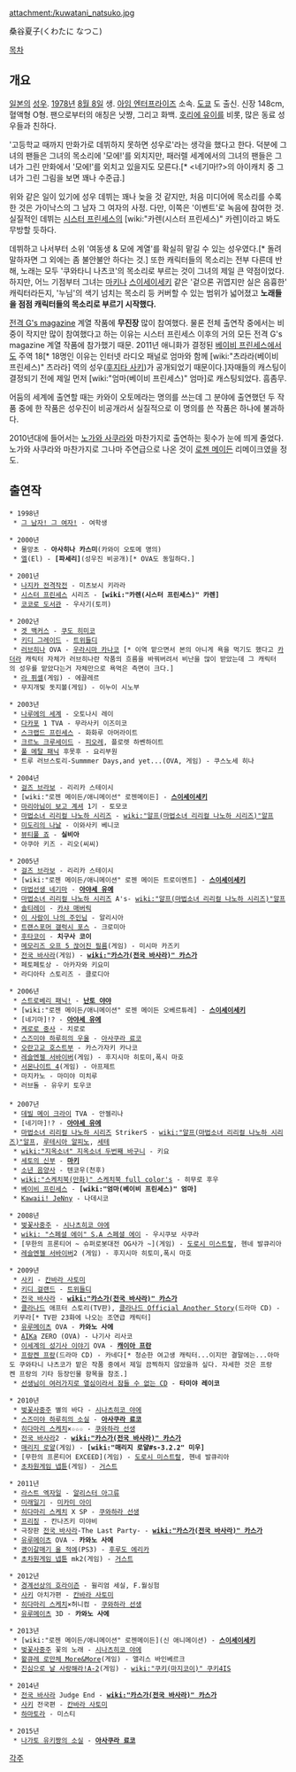 attachment:/kuwatani_natsuko.jpg

桑谷夏子(くわたに なつこ)

[[목차]]
== 개요 ==
[[일본]]의 [[성우]]. [[1978년]] [[8월 8일]] 생. [[아임 엔터프라이즈]] 소속. [[도쿄]] 도 출신. 신장 148cm, 혈액형 O형. 팬으로부터의 애칭은 낫쨩, 그리고 화백. [[호리에 유이]]를 비롯, 많은 동료 성우들과 친하다.

'고등학교 때까지 만화가로 데뷔하지 못하면 성우로'라는 생각을 했다고 한다. 덕분에 그녀의 팬들은 그녀의 목소리에 '모에!'를 외치지만, 패러렐 세계에서의 그녀의 팬들은 그녀가 그린 만화에서 '모에!'를 외치고 있을지도 모른다.[* <네기마!?>의 아이캐치 중 그녀가 그린 그림을 보면 꽤나 수준급.]

위와 같은 일이 있기에 성우 데뷔는 꽤나 늦을 것 같지만, 처음 미디어에 목소리를 수록한 것은 가이낙스의 그 남자 그 여자의 사정. 다만, 이쪽은 '이벤트'로 녹음에 참여한 것. 실질적인 데뷔는 [[시스터 프린세스]]의 [wiki:"카렌(시스터 프린세스)" 카렌]이라고 봐도 무방할 듯하다.

데뷔하고 나서부터 소위 '여동생 & 모에 계열'를 확실히 맡길 수 있는 성우였다.[* 돌려 말하자면 그 외에는 좀 불안불안 하다는 것.] 또한 캐릭터들의 목소리는 전부 다른데 반해, 노래는 모두 '쿠와타니 나츠코'의 목소리로 부르는 것이 그녀의 제일 큰 약점이었다. 하지만, 어느 기점부터 그녀는 [[마키(세토의 신부)|마키]]나 [[스이세이세키]] 같은 '겉으론 귀엽지만 실은 음흉한' 캐릭터라든지, '누님'의 색기 넘치는 목소리 등 커버할 수 있는 범위가 넓어졌고 '''노래들을 점점 캐릭터들의 목소리로 부르기 시작했다.'''

[[전격 G's magazine]] 계열 작품에 '''무진장''' 많이 참여했다. 물론 전체 출연작 중에서는 비중이 작지만 많이 참여했다고 하는 이유는 시스터 프린세스 이후의 거의 모든 전격 G's magazine 계열 작품에 참가했기 때문. 2011년 애니화가 결정된 [[베이비 프린세스]]에서도 주역 18[* 18명인 이유는 인터넷 라디오 패널로 엄마와 함께 [wiki:"츠라라(베이비 프린세스)" 츠라라] 역의 성우([[후지타 사키]])가 공개되었기 때문이다.]자매들의 캐스팅이 결정되기 전에 제일 먼저 [wiki:"엄마(베이비 프린세스)" 엄마]로 캐스팅되었다. 흠좀무.

어둠의 세계에 출연할 때는 카와이 오토메라는 명의를 쓰는데 그 분야에 출연했던 두 작품 중에 한 작품은 성우진이 비공개라서 실질적으로 이 명의를 쓴 작품은 하나에 불과하다.

2010년대에 들어서는 [[노가와 사쿠라]]와 마찬가지로 출연하는 횟수가 눈에 띄게 줄었다. 노가와 사쿠라와 마찬가지로 그나마 주연급으로 나온 것이 [[로젠 메이든]] 리메이크였을 정도. 

== 출연작 ==
 * 1998년
  * [[그 남자! 그 여자!]] - 여학생

 * 2000년
  * 물망초 - '''아사히나 카스미'''(카와이 오토메 명의)
  * [[엘]](El) - '''[파세리]'''(성우진 비공개)[* OVA도 동일하다.]

 * 2001년
  * [[나지카 전격작전]] - 미츠보시 키라라
  * [[시스터 프린세스]] 시리즈 - '''[wiki:"카렌(시스터 프린세스)" 카렌]'''
  * [[코코로 도서관]] - 우사기(토끼)

 * 2002년
  * [[겟 백커스]] - [[쿠도 히미코]]
  * [[키디 그레이드]] - [[트위들디]]
  * [[러브히나]] OVA - [[우라시마 카나코]] [* 이역 맡으면서 본의 아니게 욕을 먹기도 했다고 [[카더라]] 캐릭터 자체가 러브히나란 작품의 흐름을 바꿔버려서 비난을 많이 받았는데 그 캐릭터의 성우를 맡았다는거 자체만으로 욕먹은 측면이 크다.]
  * [[라 퓌셀]](게임) - 에끌레르
  * 무지개빛 돗지볼(게임) - 이누이 시노부

 * 2003년
  * [[나루에의 세계]] - 오토나시 레이
  * [[다카포]] 1 TVA - 무라사키 이즈미코
  * [[스크랩드 프린세스]] - 화화루 아머라이트
  * [[크르노 크루세이드]] - [[피오레(크르노 크루세이드)|피오레]], 플로렛 하벤하이트
  * [[풀 메탈 패닉]] 후못후 - 요리부원
  * 트루 러브스토리-Summmer Days,and yet...(OVA, 게임) - 쿠스노세 히나

 * 2004년
  * [[걸즈 브라보]] - 리리카 스테이시
  * [wiki:"로젠 메이든/애니메이션" 로젠메이든] - '''[[스이세이세키]]''' 
  * [[마리아님이 보고 계셔]] 1기 - 토모코
  * [[마법소녀 리리컬 나노하 시리즈]] - [[wiki:"알프(마법소녀 리리컬 나노하 시리즈)"알프]]
  * [[미도리의 나날]] - 이와사키 베니코
  * [[뷰티풀 죠]] - '''실비아'''
  * 아쿠아 키즈 - 리오(씨씨)

 * 2005년
  * [[걸즈 브라보]] - 리리카 스테이시
  * [wiki:"로젠 메이든/애니메이션" 로젠 메이든 트로이멘트] - '''[[스이세이세키]]''' 
  * [[마법선생 네기마]] - '''[[아야세 유에]]'''
  * [[마법소녀 리리컬 나노하 시리즈]] A's- [[wiki:"알프(마법소녀 리리컬 나노하 시리즈)"알프]]
  * [[솔티레이]] - [[카샤 매버릭]]
  * [[이 사람이 나의 주인님]] - 알리시아
  * [[트랜스포머 갤럭시 포스]] - 크로미아
  * [[후타코이]] - '''치구사 코이'''
  * [[메모리즈 오프 5 끊어진 필름]](게임) - 미시마 카즈키
  * [[전국 바사라]](게임) - '''[[wiki:"카스가(전국 바사라)" 카스가]]'''
  * 페토페토상 - 아카자와 키요미
  * 라디아타 스토리즈 - 클로디아

 * 2006년
  * [[스트로베리 패닉!]] - '''[[난토 야야]]'''
  * [wiki:"로젠 메이든/애니메이션" 로젠 메이든 오베르튜레] - '''[[스이세이세키]]'''
  * [네기마]!? - '''[[아야세 유에]]'''
  * [[케로로 중사]] - 치로로
  * [[스즈미야 하루히의 우울]] - [[아사쿠라 료코]]
  * [[오란고교 호스트부]] - 카스가자키 카나코
  * [[레슬엔젤 서바이버]](게임) - 후지시마 히토미,폭시 마호
  * [[서몬나이트 4]](게임) - 아프제트
  * 마지카노 - 마미야 미치루
  * 러브돌 - 유우키 토우코
 
 * 2007년
  * [[데빌 메이 크라이]] TVA - 안젤리나
  * [네기마]!? - '''[[아야세 유에]]'''
  * [[마법소녀 리리컬 나노하 시리즈]] StrikerS - [[wiki:"알프(마법소녀 리리컬 나노하 시리즈)"알프]], [[루테시아 알피노]], [[세테]]
  * [[wiki:"지옥소녀" 지옥소녀 두번째 바구니]] - 키요
  * [[세토의 신부]] - '''[[마키(세토의 신부)|마키]]'''
  * [[소년 음양사]] - 텐코우(천후)
  * [[wiki:"스케치북(만화)" 스케치북 full color's]] - 히무로 후우 
  * [[베이비 프린세스]] - '''[wiki:"엄마(베이비 프린세스)" 엄마]'''
  * [[Kawaii! JeNny]] - 나데시코

 * 2008년
  * [[벚꽃사중주]] - [[시나츠히코 야에]]
  * [[wiki: "스페셜 에이" S.A 스페셜 에이]] - 우시쿠보 사쿠라
  * [무한의 프론티어 ~ 슈퍼로봇대전 OG사가 ~](게임) - [[도로시 미스트랄]], 헨네 발큐리아
  * [[레슬엔젤 서바이버]]2 (게임) - 후지시마 히토미,폭시 마호

 * 2009년
  * [[사키(만화)|사키]] - [[칸바라 사토미]]
  * [[키디 걸랜드]] - [[트위들디]]
  * [[전국 바사라]] - '''[[wiki:"카스가(전국 바사라)" 카스가]]'''
  * [[클라나드]] 애프터 스토리(TV판), [[클라나드 Official Another Story]](드라마 CD) - 키무라[* TV판 23화에 나오는 조연급 캐릭터]
  * [[유루메이츠]] OVA - '''카와노 사에'''
  * [[AIKa]] ZERO (OVA) - 나기사 리사코
  * [[이세계의 성기사 이야기]] OVA - '''[[캐이아 프란]]'''
  * [[프랑켄 프랑]](드라마 CD) - 카네다[* 청순한 여고생 캐릭터...이지만 결말에는...아마도 쿠와타니 나츠코가 맡은 작품 중에서 제일 끔찍하지 않았을까 싶다. 자세한 것은 프랑켄 프랑의 기타 등장인물 항목을 참조.]
  * [[선생님이 여러가지로 열심이라서 잠들 수 없는 CD]] - '''타미야 레이코'''

 * 2010년
  * [[벚꽃사중주]] 별의 바다 - [[시나츠히코 야에]]
  * [[스즈미야 하루히의 소실]] - '''[[아사쿠라 료코]]'''
  * [[히다마리 스케치]]×☆☆☆ - [[쿠와하라 선생]]
  * [[전국 바사라]]2 - '''[[wiki:"카스가(전국 바사라)" 카스가]]'''
  * [[매리지 로얄]](게임) - '''[wiki:"매리지 로얄#s-3.2.2" 미우]'''
  * [무한의 프론티어 EXCEED](게임) - [[도로시 미스트랄]], 헨네 발큐리아
  * [[초차원게임 넵튠]](게임) - [[거스트]]

 * 2011년
  * [[라스트 엑자일]] - [[알리스터 아그류]]
  * [[미래일기]] - [[미카미 아이]]
  * [[히다마리 스케치]] X SP - [[쿠와하라 선생]]
  * [[프리징]] - 칸나즈키 미야비
  * 극장판 [[전국 바사라]]-The Last Party- - '''[[wiki:"카스가(전국 바사라)" 카스가]]'''
  * [[유루메이츠]] OVA - '''카와노 사에'''
  * [[괭이갈매기 울 적에]](PS3) - [[후루도 에리카]]
  * [[초차원게임 넵튠]] mk2(게임) - [[거스트]]

 * 2012년
  * [[경계선상의 호라이즌]] - 윌리엄 세실, F.월싱험
  * [[사키(만화)|사키]] 아치가편 - [[칸바라 사토미]]
  * [[히다마리 스케치]]×허니컴 - [[쿠와하라 선생]]
  * [[유루메이츠]] 3D - '''카와노 사에'''

 * 2013년
  * [wiki:"로젠 메이든/애니메이션" 로젠메이든](신 애니메이션) - '''[[스이세이세키]]'''
  * [[벚꽃사중주]] 꽃의 노래 - [[시나츠히코 야에]]
  * [[왈큐레 로만체|왈큐레 로만체 More&More]](게임) - 앨리스 바인베르크
  * [[진심으로 날 사랑해라!A|진심으로 날 사랑해라!A-2]](게임) - [[wiki:"쿠키(마지코이)" 쿠키4IS]]

 * 2014년
  * [[전국 바사라]] Judge End - '''[[wiki:"카스가(전국 바사라)" 카스가]]'''
  * [[사키(만화)|사키]] 전국편 - [[칸바라 사토미]]
  * [[하마토라]] - 미스티

 * 2015년 
  * [[나가토 유키짱의 소실]] - '''[[아사쿠라 료코]]'''

 
[[각주]]
